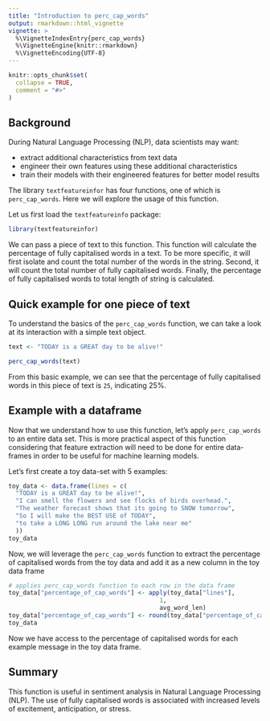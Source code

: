 ```yaml
---
title: "Introduction to perc_cap_words"
output: rmarkdown::html_vignette
vignette: >
  %\VignetteIndexEntry{perc_cap_words}
  %\VignetteEngine{knitr::rmarkdown}
  %\VignetteEncoding{UTF-8}
---
```


```r
knitr::opts_chunk$set(
  collapse = TRUE,
  comment = "#>"
)
```

## Background


During Natural Language Processing (NLP), data scientists may want:

- extract additional characteristics from text data 
- engineer their own features using these additional characteristics 
- train their models with their engineered features for better model results

The library `textfeatureinfor` has four functions, one of which is `perc_cap_words`. Here we will explore the usage of this function.

Let us first load the `textfeatureinfo` package:
```r
library(textfeatureinfor)
```

We can pass a piece of text to this function. This function will calculate the percentage of fully capitalised words in a text. To be more specific, it will first isolate and count the total number of the words in the string. Second, it will count the total number of fully capitalised words. Finally, the percentage of fully capitalised words to total length of string is calculated.  

## Quick example for one piece of text


To understand the basics of the `perc_cap_words` function, we can take a look at its interaction with a simple text object. 

```r
text <- "TODAY is a GREAT day to be alive!"

perc_cap_words(text)
```

From this basic example, we can see that the percentage of fully capitalised words in this piece of text is `25`, indicating 25%.

## Example with a dataframe


Now that we understand how to use this function, let's apply `perc_cap_words` to an entire data set. This is more practical aspect of this function considering that feature extraction will need to be done for entire data-frames in order to be useful for machine learning models.

Let's first create a toy data-set with 5 examples:
```r
toy_data <- data.frame(lines = c(
  "TODAY is a GREAT day to be alive!",
  "I can smell the flowers and see flocks of birds overhead.",
  "The weather forecast shows that its going to SNOW tomorrow",
  "So I will make the BEST USE of TODAY",
  "to take a LONG LONG run around the lake near me"
  ))
toy_data
```

Now, we will leverage the `perc_cap_words` function to extract the percentage of capitalised words from the toy data and add it as a new column in the toy data frame

```r
# applies perc_cap_words function to each row in the data frame
toy_data["percentage_of_cap_words"] <- apply(toy_data["lines"], 
                                          1,
                                          avg_word_len) 
toy_data["percentage_of_cap_words"] <- round(toy_data["percentage_of_cap_words"], 2)
toy_data
```

Now we have access to the percentage of capitalised words for each example message in the toy data frame.

## Summary


This function is useful in sentiment analysis in Natural Language Processing (NLP). The use of fully capitalised words is associated with increased levels of excitement, anticipation, or stress.
